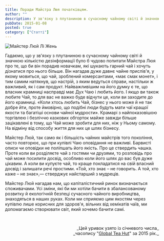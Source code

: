 ```yaml
---
title: Поради Майстра Люя початківцям.
author: ""
description: У зв'язку з плутаниною в сучасному чайному світі й значною кількістю дезінформації, гадаємо, було б чудово попитати Майстра Люя про...
pubDate: 2015-01-08
posted: true
category: ["Статті"]
---
```


<img src={Image1.src}  class="align-center" alt="Майстер Люй Лі Жень" />

Гадаємо, що у зв'язку з плутаниною в сучасному чайному світі й значною кількістю дезінформації було б чудово попитати Майстра Люя про те, що би він порадив новачкам, які шукають гарний чай і хочуть дізнатися про нього більше. Він нагадав дуже давнє чайне прислів'я, у якому мовиться, що чай, зроблений комерсантами, «має смак монет», і тим самим натякнув, що настрій, з яким ведуться справи, настільки ж важливий, як і сам продукт. Найважливішим на його думку є те, що власник крамниці насправді має Дух Чаю і любить його. І якщо ви також любите Чай, то для вас не важко буде відчути це, коли ви заходите до його крамниці. «Коли хтось любить Чай, бізнес у нього може й не так добре йти, проте ймовірно, що подібні люди будуть мати чаї кращої якости та багатіші основи чайної мудрости». Крамарі з найпоказовішою торгівлею і безліччю казкових обгорток майже завжди більше зацікавлені в тому, що Чай може зробити для них, ніж у Ньому самому. На відміну від способу життя для них це шлях бізнесу.

Майстер Люй, так само як і більшість чайних майстрів того покоління, часто повторює, що при купівлі Чаю оповідання не важливі. Барвисті описи чи оповідки не поліпшать його якість. Про це ствердить чашка. Проте коли ви розділяєте чай з гостями чи друзями, то розповідь про чай може посилити досвід, особливо коли його шлях до вас був дуже цікавим. А коли ви купуєте чай, то краще покладатися на свій власний досвід і залишати речі простими. «Той, хто знає – не говорить. А той, хто каже – не знає»,— стверджує найстарший з мудреців.

Майстер Люй нагадав нам, що капіталістичний ринок визначається споживачами. Усі зміни, які би ми хотіли бачити в збалансованому розвитку й екологічній безпеці сучасного чайного виробництва, знаходяться в наших руках. Коли ми сприяємо цим якостям через купівлю лише корисних для здоров'я, вільних від хемікатів чаїв, ми допомагаємо створювати світ, який хочемо бачити самі.

<p>&nbsp;</p>
<p align="right" style="font-size: 0.9rem;">_Цей уривок узято із січневого числа_<br />_часопису "<a href="http://www.globalteahut.org/" target="_blank" rel="noopener">Global Tea Hut</a>" за 2015 рік._</p>